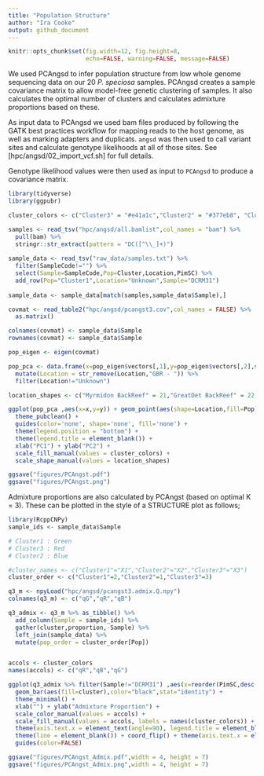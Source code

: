 ```yaml
---
title: "Population Structure"
author: "Ira Cooke"
output: github_document
---
```


```r
knitr::opts_chunk$set(fig.width=12, fig.height=8,
                      echo=FALSE, warning=FALSE, message=FALSE)
```

We used PCAngsd to infer population structure from low whole genome sequencing data on our 20 *P. speciosa* samples.  PCAngsd creates a sample covariance matrix to allow model-free genetic clustering of samples. It also calculates the optimal number of clusters and calculates admixture proportions based on these. 

As input data to PCAngsd we used bam files produced by following the GATK best practices workflow for mapping reads to the host genome, as well as marking adapters and duplicats. `angsd` was then used to call variant sites and calculate genotype likelihoods at all of those sites. See [hpc/angsd/02_import_vcf.sh] for full details.

Genotype likelihood values were then used as input to `PCAngsd` to produce a covariance matrix. 

```r
library(tidyverse)
library(ggpubr)

cluster_colors <- c("Cluster3" = "#e41a1c","Cluster2" = "#377eb8", "Cluster1" = "#4daf4a")

samples <- read_tsv("hpc/angsd/all.bamlist",col_names = "bam") %>% 
  pull(bam) %>% 
  stringr::str_extract(pattern = "DC([^\\_]+)")
  
sample_data <- read_tsv("raw_data/samples.txt") %>% 
  filter(SampleCode!="") %>% 
  select(Sample=SampleCode,Pop=Cluster,Location,PimSC) %>% 
  add_row(Pop="Cluster1",Location="Unknown",Sample="DCRM31")
  
sample_data <- sample_data[match(samples,sample_data$Sample),]
```


```r
covmat <- read_table2("hpc/angsd/pcangst3.cov",col_names = FALSE) %>% 
  as.matrix()

colnames(covmat) <- sample_data$Sample
rownames(covmat) <- sample_data$Sample

pop_eigen <- eigen(covmat)

pop_pca <- data.frame(x=pop_eigen$vectors[,1],y=pop_eigen$vectors[,2],sample_data) %>% 
  mutate(Location = str_remove(Location,"GBR - ")) %>% 
  filter(Location!="Unknown")

location_shapes <- c("Myrmidon BackReef" = 21,"GreatDet BackReef" = 22, "Ribbon10 BackReef" = 23)

ggplot(pop_pca ,aes(x=x,y=y)) + geom_point(aes(shape=Location,fill=Pop),alpha=0.7,size=5) + 
  theme_pubclean() +
  guides(color='none', shape='none', fill='none') +
  theme(legend.position = "bottom") +
  theme(legend.title = element_blank()) +
  xlab("PC1") + ylab("PC2") +
  scale_fill_manual(values = cluster_colors) +
  scale_shape_manual(values = location_shapes)

ggsave("figures/PCAngst.pdf")
ggsave("figures/PCAngst.png")
```

Admixture proportions are also calculated by PCAngst (based on optimal K = 3).  These can be plotted in the style of a STRUCTURE plot as follows;

```r
library(RcppCNPy)
sample_ids <- sample_data$Sample

# Cluster1 : Green
# Cluster3 : Red
# Cluster2 : Blue

#cluster_names <- c("Cluster1"="X1","Cluster2"="X2","Cluster3"="X3")
cluster_order <- c("Cluster1"=2,"Cluster2"=1,"Cluster3"=3)

q3_m <- npyLoad("hpc/angsd/pcangst3.admix.Q.npy")
colnames(q3_m) <- c("qG","qR","qB")

q3_admix <- q3_m %>% as_tibble() %>% 
  add_column(Sample = sample_ids) %>% 
  gather(cluster,proportion,-Sample) %>% 
  left_join(sample_data) %>% 
  mutate(pop_order = cluster_order[Pop])


accols <- cluster_colors
names(accols) <- c("qR","qB","qG")

ggplot(q3_admix %>% filter(Sample!="DCRM31") ,aes(x=reorder(PimSC,desc(pop_order)),y=proportion)) + 
  geom_bar(aes(fill=cluster),color="black",stat="identity") + 
  theme_minimal() + 
  xlab("") + ylab("Admixture Proportion") + 
  scale_color_manual(values = accols) +
  scale_fill_manual(values = accols, labels = names(cluster_colors)) + 
  theme(axis.text.x = element_text(angle=90), legend.title = element_blank(), legend.position = 'None') +
  theme(line = element_blank()) + coord_flip() + theme(axis.text.x = element_blank()) +
  guides(color=FALSE)

ggsave("figures/PCAngst_Admix.pdf",width = 4, height = 7)
ggsave("figures/PCAngst_Admix.png",width = 4, height = 7)
```

